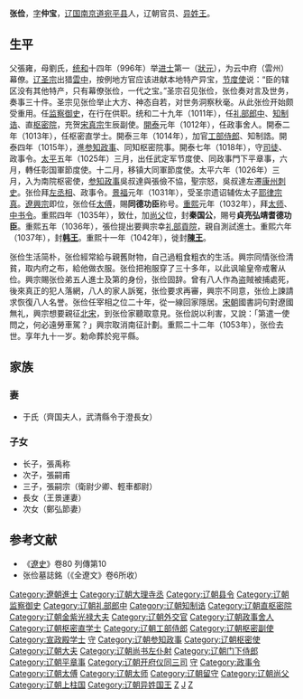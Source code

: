 '''张俭'''{{BD|963年||1053年||}}，[[表字|字]]'''仲宝'''，[[辽国|辽国]][[南京道|南京道]][[宛平县|宛平县]]人，辽朝官员、[[异姓王|异姓王]]。
==生平==
父張雍，母劉氏，[[统和|统和]]十四年（996年）举[[进士|进士]]第一（[[狀元|狀元]]），为云中府（雲州）幕僚。[[辽圣宗|辽圣宗]]出猎[[雲中|雲中]]，按例地方官应该进献本地特产异宝，[[节度使|节度使]]说：“臣的辖区没有其他特产，只有幕僚张俭，一代之宝。”圣宗召见张俭，张俭奏对言及世务，奏事三十件。圣宗见张俭举止大方、神态自若，对世务洞察秋毫。从此张俭开始颇受重用。任[[监察御史|监察御史]]，在行在供职。统和二十九年（1011年），任[[礼部|礼部]][[郎中|郎中]]、[[知制诰|知制诰]]、直[[枢密院|枢密院]]，充贺[[宋真宗|宋真宗]]生辰副使。[[開泰_(遼)|開泰]]元年（1012年），任政事舍人。開泰二年（1013年），任枢密直学士。開泰三年（1014年），加官[[工部侍郎|工部侍郎]]、知制誥。開泰四年（1015年），進[[参知政事|参知政事]]、同知枢密院事。開泰七年（1018年），守[[司徒|司徒]]、政事令。[[太平_(辽朝)|太平]]五年（1025年）三月，出任武定军节度使、同政事門下平章事，六月，轉任彰国軍節度使。十二月，移镇大同軍節度使。太平六年（1026年）三月，入为南院枢密使，[[参知政事|参知政事]]吳叔達與張儉不協，聖宗怒，吳叔達左遷[[康州|康州]][[刺史|刺史]]。张俭拜[[左丞相|左丞相]]、政事令。[[景福_(辽朝)|景福]]元年（1031年），受圣宗遗诏辅佐太子[[耶律宗真|耶律宗真]]。[[遼興宗|遼興宗]]即位，张俭任[[太傅|太傅]]，賜'''同德功臣'''称号。[[重熙|重熙]]元年（1032年），拜[[太师|太师]]、[[中书令|中书令]]。重熙四年（1035年），致仕，加[[尚父|尚父]]位，封'''秦国公'''，賜号'''貞亮弘靖耆德功臣'''。重熙五年（1036年），張俭提出要興宗幸[[礼部|礼部]][[貢院|貢院]]，親自測試進士。重熙六年（1037年），封'''[[韩王|韩王]]'''。重熙十一年（1042年），徙封'''[[陳王|陳王]]'''。

张俭生活简朴，张俭經常給与親舊財物，自己過粗食粗衣的生活。興宗同情张俭清貧，取内府之布，給他做衣服。张俭把袍服穿了三十多年，以此讽喻皇帝戒奢从俭。興宗賜张俭弟五人進士及第的身份，张俭固辞。曾有八人作為盗賊被捕處死，後來真正的犯人落網，八人的家人訴冤，张俭要求再審，興宗不同意，张俭上諫請求恢復八人名誉。张俭任宰相之位二十年，從一線回家隱居。[[宋朝|宋朝]]國書詞句對遼國無礼，興宗想要親征[[北宋|北宋]]，到张俭家聽取意見。张俭説以利害，又說：「第遣一使問之，何必遠勞車駕？」興宗取消南征計劃。重熙二十二年（1053年），张俭去世。享年九十一岁。勅命葬於宛平縣。

==家族==
===妻===
* 于氏（齊国夫人，武清縣令于澄長女）
===子女===
* 长子，張禹称
* 次子，張嗣甫
* 三子，張嗣宗（衛尉少卿、輕車都尉）
* 長女（王景運妻）
* 次女（鄭弘節妻）

==参考文献==
* 《[[遼史|遼史]]》卷80 列傳第10
* 张俭墓誌銘（《全遼文》卷6所收）

[[Category:遼朝進士|Category:遼朝進士]]
[[Category:辽朝大理寺丞|Category:辽朝大理寺丞]]
[[Category:辽朝县令|Category:辽朝县令]]
[[Category:辽朝监察御史|Category:辽朝监察御史]]
[[Category:辽朝礼部郎中|Category:辽朝礼部郎中]]
[[Category:辽朝知制诰|Category:辽朝知制诰]]
[[Category:辽朝直枢密院|Category:辽朝直枢密院]]
[[Category:辽朝金紫光禄大夫|Category:辽朝金紫光禄大夫]]
[[Category:辽朝外交官|Category:辽朝外交官]]
[[Category:辽朝政事舍人|Category:辽朝政事舍人]]
[[Category:辽朝枢密直学士|Category:辽朝枢密直学士]]
[[Category:辽朝工部侍郎|Category:辽朝工部侍郎]]
[[Category:辽朝枢密副使|Category:辽朝枢密副使]]
[[Category:宣政殿学士|Category:宣政殿学士]]
[[Category:辽朝刑部尚书|守]]
[[Category:辽朝参知政事|Category:辽朝参知政事]]
[[Category:辽朝枢密使|Category:辽朝枢密使]]
[[Category:辽朝大夫|Category:辽朝大夫]]
[[Category:辽朝尚书左仆射|Category:辽朝尚书左仆射]]
[[Category:辽朝门下侍郎|Category:辽朝门下侍郎]]
[[Category:辽朝平章事|Category:辽朝平章事]]
[[Category:辽朝开府仪同三司|Category:辽朝开府仪同三司]]
[[Category:辽朝司空|守]]
[[Category:政事令|Category:政事令]]
[[Category:辽朝太傅|Category:辽朝太傅]]
[[Category:辽朝太师|Category:辽朝太师]]
[[Category:辽朝留守|Category:辽朝留守]]
[[Category:辽朝尚父|Category:辽朝尚父]]
[[Category:辽朝上柱国|Category:辽朝上柱国]]
[[Category:辽朝异姓国王|Category:辽朝异姓国王]]
[[Category:辽朝状元|Z]]
[[Category:張姓|J]]
[[Category:北京人|Z]]